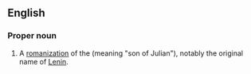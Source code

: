 ==English==

===Proper noun===
{{en-proper noun}}

# A [[romanization]] of the {{etyl|ru}} {{surname|lang=ru|dot=}} {{term|Ульянов|lang=ru}} (meaning "son of Julian"), notably the original name of [[Lenin]].